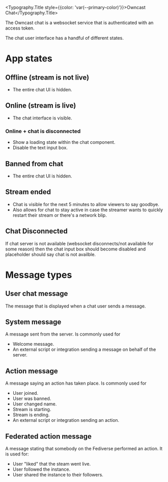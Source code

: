 
<Meta title="Owncast/Documentation/Chat" />

<Typography.Title style={{color: 'var(--primary-color)'}}>Owncast Chat</Typography.Title>

The Owncast chat is a websocket service that is authenticated with an access token.

The chat user interface has a handful of different states.

# App states

## Offline (stream is not live)

- The entire chat UI is hidden.

## Online (stream is live)

- The chat interface is visible.

### Online + chat is disconnected

- Show a loading state within the chat component.
- Disable the text input box.

## Banned from chat

- The entire chat UI is hidden.


## Stream ended

- Chat is visible for the next 5 minutes to allow viewers to say goodbye.
- Also allows for chat to stay active in case the streamer wants to quickly
restart their stream or there's a network blip.

## Chat Disconnected

If chat server is not available (websocket disconnects/not available for some reason)
then the chat input box should become disabled and placeholder should say chat is not availble.

# Message types

## User chat message

The message that is displayed when a chat user sends a message.

## System message

A message sent from the server. Is commonly used for

- Welcome message.
- An external script or integration sending a message on behalf of the server.

## Action message

A message saying an action has taken place. Is commonly used for

- User joined.
- User was banned.
- User changed name.
- Stream is starting.
- Stream is ending.
- An external script or integration sending an action.

## Federated action message

A message stating that somebody on the Fediverse performed an action.
It is used for:

- User "liked" that the steam went live.
- User followed the instance.
- User shared the instance to their followers.